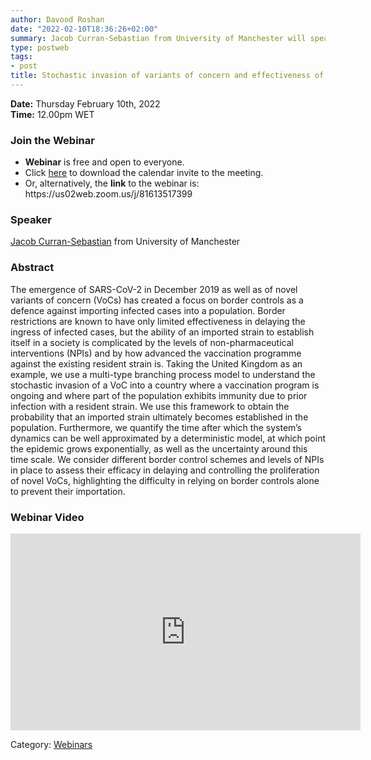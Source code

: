 ```yaml
---
author: Davood Roshan
date: "2022-02-10T18:36:26+02:00"
summary: Jacob Curran-Sebastian from University of Manchester will speak on the use of a multi-type branching process model to understand the stochastic invasion of SARS-CoV-2 variants of concern into a country where a vaccination program is ongoing and where part of the population exhibits immunity due to prior infection with a resident strain. 
type: postweb
tags:
- post
title: Stochastic invasion of variants of concern and effectiveness of border controls in a population with heterogeneous immunity.
---
```

**Date:** Thursday February 10th, 2022 <br>
**Time:** 12.00pm WET <br>

### Join the Webinar

  - **Webinar** is free and open to everyone. 
  - Click [here](/webinars/posts/webinar11_calendar.ics) to download the calendar invite to the meeting. 
  - Or, alternatively, the **link** to the webinar is: https://us02web.zoom.us/j/81613517399 <br>


### Speaker
[Jacob Curran-Sebastian](https://twitter.com/CurranSebastian) from University of Manchester


### Abstract
The emergence of SARS-CoV-2 in December 2019 as well as of novel variants of concern (VoCs) has created a focus on border controls as a defence against importing infected cases into a population. Border restrictions are known to have only limited effectiveness in delaying the ingress of infected cases, but the ability of an imported strain to establish itself in a society is complicated by the levels of non-pharmaceutical interventions (NPIs) and by how advanced the vaccination programme against the existing resident strain is. Taking the United Kingdom as an example, we use a multi-type branching process model to understand the stochastic invasion of a VoC into a country where a vaccination program is ongoing and where part of the population exhibits immunity due to prior infection with a resident strain. We use this framework to obtain the probability that an imported strain ultimately becomes established in the population. Furthermore, we quantify the time after which the system’s dynamics can be well approximated by a deterministic model, at which point the epidemic grows exponentially, as well as the uncertainty around this time scale. We consider different border control schemes and levels of NPIs in place to assess their efficacy in delaying and controlling the proliferation of novel VoCs, highlighting the difficulty in relying on border controls alone to prevent their importation.

### Webinar Video
<iframe width="560" height="315" src="https://www.youtube.com/embed/qc0ZuoL01NA" title="YouTube video player" frameborder="0" allow="accelerometer; autoplay; clipboard-write; encrypted-media; gyroscope; picture-in-picture" allowfullscreen></iframe>



Category: [<u>Webinars</u>](/webinars/)
